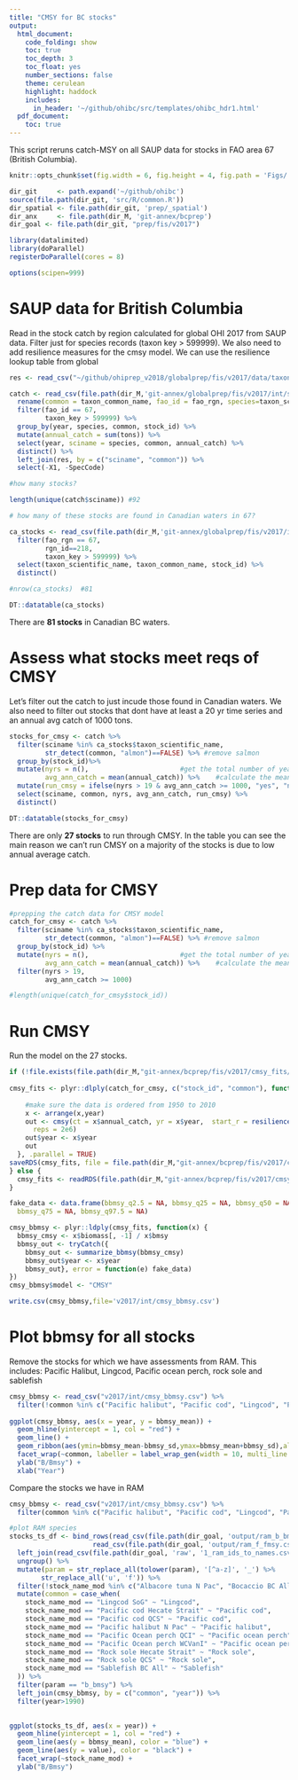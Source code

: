 ```yaml
---
title: "CMSY for BC stocks"
output: 
  html_document:
    code_folding: show
    toc: true
    toc_depth: 3
    toc_float: yes
    number_sections: false
    theme: cerulean
    highlight: haddock
    includes: 
      in_header: '~/github/ohibc/src/templates/ohibc_hdr1.html'
  pdf_document:
    toc: true
---
```



This script reruns catch-MSY on all SAUP data for stocks in FAO area 67 (British Columbia).

``` r

knitr::opts_chunk$set(fig.width = 6, fig.height = 4, fig.path = 'Figs/', message = FALSE, warning = FALSE)

dir_git     <- path.expand('~/github/ohibc')
source(file.path(dir_git, 'src/R/common.R'))  
dir_spatial <- file.path(dir_git, 'prep/_spatial')  
dir_anx     <- file.path(dir_M, 'git-annex/bcprep')
dir_goal <- file.path(dir_git, "prep/fis/v2017")

library(datalimited)
library(doParallel)
registerDoParallel(cores = 8)

options(scipen=999)
```

# SAUP data for British Columbia

Read in the stock catch by region calculated for global OHI 2017 from SAUP data. Filter just for species records (taxon key > 599999). We also need to add resilience measures for the cmsy model. We can use the resilience lookup table from global
```r

res <- read_csv("~/github/ohiprep_v2018/globalprep/fis/v2017/data/taxon_resilience_lookup.csv")

catch <- read_csv(file.path(dir_M,'git-annex/globalprep/fis/v2017/int/stock_catch_by_rgn.csv')) %>%
  rename(common = taxon_common_name, fao_id = fao_rgn, species=taxon_scientific_name) %>%
  filter(fao_id == 67,
         taxon_key > 599999) %>%
  group_by(year, species, common, stock_id) %>%
  mutate(annual_catch = sum(tons)) %>%
  select(year, sciname = species, common, annual_catch) %>%
  distinct() %>%
  left_join(res, by = c("sciname", "common")) %>%
  select(-X1, -SpecCode)

#how many stocks?

length(unique(catch$sciname)) #92

# how many of these stocks are found in Canadian waters in 67?

ca_stocks <- read_csv(file.path(dir_M,'git-annex/globalprep/fis/v2017/int/stock_catch_by_rgn.csv')) %>%
  filter(fao_rgn == 67,
         rgn_id==218,
         taxon_key > 599999) %>%
  select(taxon_scientific_name, taxon_common_name, stock_id) %>%
  distinct()

#nrow(ca_stocks)  #81

DT::datatable(ca_stocks)
```

There are **81 stocks** in Canadian BC waters. 

# Assess what stocks meet reqs of CMSY

Let's filter out the catch to just incude those found in Canadian waters. We also need to filter out stocks that dont have at least a 20 yr time series and an annual avg catch of 1000 tons.

```r

stocks_for_cmsy <- catch %>%
  filter(sciname %in% ca_stocks$taxon_scientific_name,
         str_detect(common, "almon")==FALSE) %>% #remove salmon
  group_by(stock_id)%>%
  mutate(nyrs = n(),                       #get the total number of years the stock has records for   
         avg_ann_catch = mean(annual_catch)) %>%    #calculate the mean catch over all catch years
  mutate(run_cmsy = ifelse(nyrs > 19 & avg_ann_catch >= 1000, "yes", "no")) %>%
  select(sciname, common, nyrs, avg_ann_catch, run_cmsy) %>%
  distinct()

DT::datatable(stocks_for_cmsy)

```

There are only **27 stocks** to run through CMSY. In the table you can see the main reason we can't run CMSY on a majority of the stocks is due to low annual average catch.

# Prep data for CMSY
```r

#prepping the catch data for CMSY model
catch_for_cmsy <- catch %>%
  filter(sciname %in% ca_stocks$taxon_scientific_name,
         str_detect(common, "almon")==FALSE) %>% #remove salmon
  group_by(stock_id) %>%
  mutate(nyrs = n(),                       #get the total number of years the stock has records for   
         avg_ann_catch = mean(annual_catch)) %>%    #calculate the mean catch over all catch years
  filter(nyrs > 19,
         avg_ann_catch >= 1000)

#length(unique(catch_for_cmsy$stock_id))
```

# Run CMSY

Run the model on the 27 stocks.

```r

if (!file.exists(file.path(dir_M,"git-annex/bcprep/fis/v2017/cmsy_fits/cmsy-fits.rds"))) {
  
cmsy_fits <- plyr::dlply(catch_for_cmsy, c("stock_id", "common"), function(x) {
  
    #make sure the data is ordered from 1950 to 2010
    x <- arrange(x,year)
    out <- cmsy(ct = x$annual_catch, yr = x$year,  start_r = resilience(x$Resilience[1]), 
      reps = 2e6)
    out$year <- x$year
    out
  }, .parallel = TRUE)
saveRDS(cmsy_fits, file = file.path(dir_M,"git-annex/bcprep/fis/v2017/cmsy_fits/cmsy-fits.rds"))
} else {
  cmsy_fits <- readRDS(file.path(dir_M,"git-annex/bcprep/fis/v2017/cmsy_fits/cmsy-fits.rds"))
}

fake_data <- data.frame(bbmsy_q2.5 = NA, bbmsy_q25 = NA, bbmsy_q50 = NA, 
  bbmsy_q75 = NA, bbmsy_q97.5 = NA)

cmsy_bbmsy <- plyr::ldply(cmsy_fits, function(x) {
  bbmsy_cmsy <- x$biomass[, -1] / x$bmsy
  bbmsy_out <- tryCatch({
    bbmsy_out <- summarize_bbmsy(bbmsy_cmsy)
    bbmsy_out$year <- x$year
    bbmsy_out}, error = function(e) fake_data)
})
cmsy_bbmsy$model <- "CMSY"

write.csv(cmsy_bbmsy,file='v2017/int/cmsy_bbmsy.csv')

```

# Plot bbmsy for all stocks

Remove the stocks for which we have assessments from RAM. This includes:
Pacific Halibut, Lingcod, Pacific ocean perch, rock sole and sablefish

```r

cmsy_bbmsy <- read_csv("v2017/int/cmsy_bbmsy.csv") %>%
  filter(!common %in% c("Pacific halibut", "Pacific cod", "Lingcod", "Pacific ocean perch", "Rock sole", "Sablefish"))
  
ggplot(cmsy_bbmsy, aes(x = year, y = bbmsy_mean)) +
  geom_hline(yintercept = 1, col = "red") +
  geom_line() +
  geom_ribbon(aes(ymin=bbmsy_mean-bbmsy_sd,ymax=bbmsy_mean+bbmsy_sd),alpha=0.3) +
  facet_wrap(~common, labeller = label_wrap_gen(width = 10, multi_line = TRUE)) +
  ylab("B/Bmsy") +
  xlab("Year")
```

Compare the stocks we have in RAM

```r

cmsy_bbmsy <- read_csv("v2017/int/cmsy_bbmsy.csv") %>%
  filter(common %in% c("Pacific halibut", "Pacific cod", "Lingcod", "Pacific ocean perch", "Rock sole", "Sablefish")) 

#plot RAM species
stocks_ts_df <- bind_rows(read_csv(file.path(dir_goal, 'output/ram_b_bmsy.csv')),
                     read_csv(file.path(dir_goal, 'output/ram_f_fmsy.csv'))) %>%
  left_join(read_csv(file.path(dir_goal, 'raw', '1_ram_ids_to_names.csv'))) %>%
  ungroup() %>%
  mutate(param = str_replace_all(tolower(param), '[^a-z]', '_') %>%
        str_replace_all('u', 'f')) %>%
  filter(!stock_name_mod %in% c("Albacore tuna N Pac", "Bocaccio BC All")) %>%
  mutate(common = case_when(
    stock_name_mod == "Lingcod SoG" ~ "Lingcod",
    stock_name_mod == "Pacific cod Hecate Strait" ~ "Pacific cod",
    stock_name_mod == "Pacific cod QCS" ~ "Pacific cod", 
    stock_name_mod == "Pacific halibut N Pac" ~ "Pacific halibut",
    stock_name_mod == "Pacific Ocean perch QCI" ~ "Pacific ocean perch",
    stock_name_mod == "Pacific Ocean perch WCVanI" ~ "Pacific ocean perch",
    stock_name_mod == "Rock sole Hecate Strait" ~ "Rock sole",
    stock_name_mod == "Rock sole QCS" ~ "Rock sole",
    stock_name_mod == "Sablefish BC All" ~ "Sablefish"
  )) %>%
  filter(param == "b_bmsy") %>%
  left_join(cmsy_bbmsy, by = c("common", "year")) %>%
  filter(year>1990)

  
ggplot(stocks_ts_df, aes(x = year)) +
  geom_hline(yintercept = 1, col = "red") +
  geom_line(aes(y = bbmsy_mean), color = "blue") +
  geom_line(aes(y = value), color = "black") +
  facet_wrap(~stock_name_mod) +
  ylab("B/Bmsy")
```



